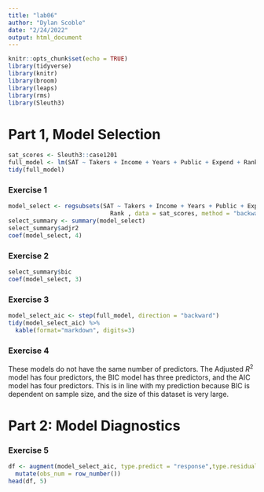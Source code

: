 ```yaml
---
title: "lab06"
author: "Dylan Scoble"
date: "2/24/2022"
output: html_document
---
```


```r
knitr::opts_chunk$set(echo = TRUE)
library(tidyverse)
library(knitr)
library(broom)
library(leaps)
library(rms)
library(Sleuth3)
```


# Part 1, Model Selection

```r
sat_scores <- Sleuth3::case1201 
full_model <- lm(SAT ~ Takers + Income + Years + Public + Expend + Rank , data = sat_scores)
tidy(full_model)
```

### Exercise 1

```r
model_select <- regsubsets(SAT ~ Takers + Income + Years + Public + Expend + 
                             Rank , data = sat_scores, method = "backward")
select_summary <- summary(model_select)
select_summary$adjr2
coef(model_select, 4)
```


### Exercise 2
```r
select_summary$bic
coef(model_select, 3)
```

### Exercise 3

```r
model_select_aic <- step(full_model, direction = "backward")
tidy(model_select_aic) %>% 
  kable(format="markdown", digits=3)
```

### Exercise 4

These models do not have the same number of predictors. The Adjusted $R^2$ model has four predictors, the BIC model has three predictors, and the AIC model has four predictors. This is in line with my prediction because BIC is dependent on sample size, and the size of this dataset is very large.

# Part 2: Model Diagnostics

### Exercise 5

```r
df <- augment(model_select_aic, type.predict = "response",type.residuals = "deviance") %>% 
  mutate(obs_num = row_number())
head(df, 5)
```



